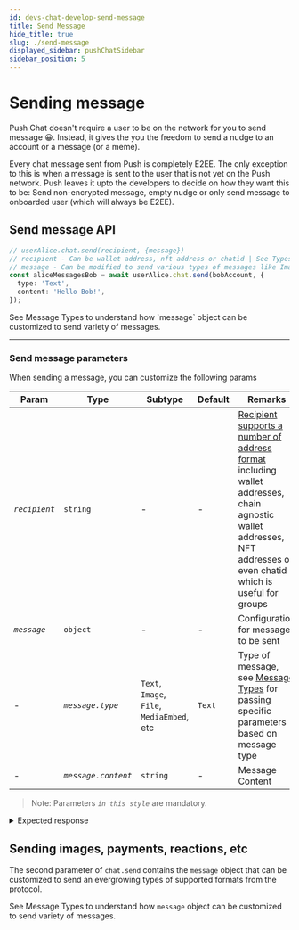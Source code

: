 ```yaml
---
id: devs-chat-develop-send-message
title: Send Message
hide_title: true
slug: ./send-message
displayed_sidebar: pushChatSidebar
sidebar_position: 5
---
```



# Sending message
Push Chat doesn't require a user to be on the network for you to send message 😀. Instead, it gives the you the freedom to send a nudge to an account or a message (or a meme). 

Every chat message sent from Push is completely E2EE. The only exception to this is when a message is sent to the user that is not yet on the Push network. Push leaves it upto the developers to decide on how they want this to be: Send non-encrypted message, empty nudge or only send message to onboarded user (which will always be E2EE).

<head>
  <title>Send message | Push Chat | Push Documentation</title>
</head>


## Send message API
<Tabs className="codetabs" groupId="code-examples">
  <TabItem value="js" attributes={{className: "codetab js"}} default>
    

  ```typescript
  // userAlice.chat.send(recipient, {message})
  // recipient - Can be wallet address, nft address or chatid | See Types of Recipient for more info
  // message - Can be modified to send various types of messages like Images, Reactions, etc
  const aliceMessagesBob = await userAlice.chat.send(bobAccount, {
    type: 'Text',
    content: 'Hello Bob!',
  });
  ```

  </TabItem>
</Tabs>
See <AFocus href='/devs/chat/message-types/'>Message Types</AFocus> to understand how `message` object can be customized to send variety of messages.

---
### Send message parameters
When sending a message, you can customize the following params

| Param                  | Type                   | Subtype                                         | Default | Remarks                                                                             |
| ---------------------- | ---------------------- |------------------------------------------------ | ------- | ----------------------------------------------------------------------------------- |
| _`recipient`_             | `string`            | -                                               | -       | [Recipient supports a number of address format](./types-of-recipient) including wallet addresses, chain agnostic wallet addresses, NFT addresses or even chatid which is useful for groups |
| _`message`_            | `object`               | -                                               | -       | Configuration for message to be sent                                                |
| -                      | _`message.type`_       | `Text`, `Image`, `File`, `MediaEmbed`, etc      | `Text`  | Type of message, see [Message Types](/devs/chat/message-types) for passing specific parameters based on message type |
| -                      | _`message.content`_    | `string`                                        | -       | Message Content                                                                     |

> Note: Parameters _`in this style`_ are mandatory.

<details>
<summary>Expected response</summary>
200 OK
</details>

## Sending images, payments, reactions, etc
The second parameter of `chat.send` contains the `message` object that can be customized to send an evergrowing types of supported formats from the protocol. 

See <AFocus href='/devs/chat/message-types/'>Message Types</AFocus> to understand how `message` object can be customized to send variety of messages.

